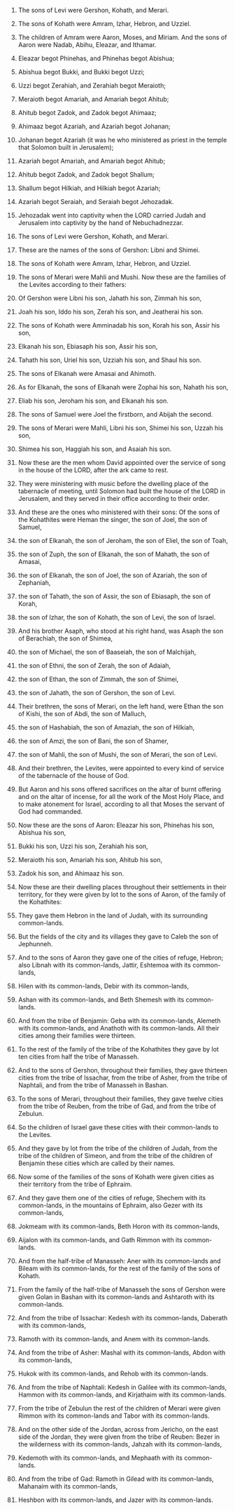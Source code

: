 
1. The sons of Levi were Gershon, Kohath, and Merari.

2. The sons of Kohath were Amram, Izhar, Hebron, and Uzziel.

3. The children of Amram were Aaron, Moses, and Miriam. And the sons of Aaron were Nadab, Abihu, Eleazar, and Ithamar.

4. Eleazar begot Phinehas, and Phinehas begot Abishua;

5. Abishua begot Bukki, and Bukki begot Uzzi;

6. Uzzi begot Zerahiah, and Zerahiah begot Meraioth;

7. Meraioth begot Amariah, and Amariah begot Ahitub;

8. Ahitub begot Zadok, and Zadok begot Ahimaaz;

9. Ahimaaz begot Azariah, and Azariah begot Johanan;

10. Johanan begot Azariah (it was he who ministered as priest in the temple that Solomon built in Jerusalem);

11. Azariah begot Amariah, and Amariah begot Ahitub;

12. Ahitub begot Zadok, and Zadok begot Shallum;

13. Shallum begot Hilkiah, and Hilkiah begot Azariah;

14. Azariah begot Seraiah, and Seraiah begot Jehozadak.

15. Jehozadak went into captivity when the LORD carried Judah and Jerusalem into captivity by the hand of Nebuchadnezzar.

16. The sons of Levi were Gershon, Kohath, and Merari.

17. These are the names of the sons of Gershon: Libni and Shimei.

18. The sons of Kohath were Amram, Izhar, Hebron, and Uzziel.

19. The sons of Merari were Mahli and Mushi. Now these are the families of the Levites according to their fathers:

20. Of Gershon were Libni his son, Jahath his son, Zimmah his son,

21. Joah his son, Iddo his son, Zerah his son, and Jeatherai his son.

22. The sons of Kohath were Amminadab his son, Korah his son, Assir his son,

23. Elkanah his son, Ebiasaph his son, Assir his son,

24. Tahath his son, Uriel his son, Uzziah his son, and Shaul his son.

25. The sons of Elkanah were Amasai and Ahimoth.

26. As for Elkanah, the sons of Elkanah were Zophai his son, Nahath his son,

27. Eliab his son, Jeroham his son, and Elkanah his son.

28. The sons of Samuel were Joel the firstborn, and Abijah the second.

29. The sons of Merari were Mahli, Libni his son, Shimei his son, Uzzah his son,

30. Shimea his son, Haggiah his son, and Asaiah his son.

31. Now these are the men whom David appointed over the service of song in the house of the LORD, after the ark came to rest.

32. They were ministering with music before the dwelling place of the tabernacle of meeting, until Solomon had built the house of the LORD in Jerusalem, and they served in their office according to their order.

33. And these are the ones who ministered with their sons: Of the sons of the Kohathites were Heman the singer, the son of Joel, the son of Samuel,

34. the son of Elkanah, the son of Jeroham, the son of Eliel, the son of Toah,

35. the son of Zuph, the son of Elkanah, the son of Mahath, the son of Amasai,

36. the son of Elkanah, the son of Joel, the son of Azariah, the son of Zephaniah,

37. the son of Tahath, the son of Assir, the son of Ebiasaph, the son of Korah,

38. the son of Izhar, the son of Kohath, the son of Levi, the son of Israel.

39. And his brother Asaph, who stood at his right hand, was Asaph the son of Berachiah, the son of Shimea,

40. the son of Michael, the son of Baaseiah, the son of Malchijah,

41. the son of Ethni, the son of Zerah, the son of Adaiah,

42. the son of Ethan, the son of Zimmah, the son of Shimei,

43. the son of Jahath, the son of Gershon, the son of Levi.

44. Their brethren, the sons of Merari, on the left hand, were Ethan the son of Kishi, the son of Abdi, the son of Malluch,

45. the son of Hashabiah, the son of Amaziah, the son of Hilkiah,

46. the son of Amzi, the son of Bani, the son of Shamer,

47. the son of Mahli, the son of Mushi, the son of Merari, the son of Levi.

48. And their brethren, the Levites, were appointed to every kind of service of the tabernacle of the house of God.

49. But Aaron and his sons offered sacrifices on the altar of burnt offering and on the altar of incense, for all the work of the Most Holy Place, and to make atonement for Israel, according to all that Moses the servant of God had commanded.

50. Now these are the sons of Aaron: Eleazar his son, Phinehas his son, Abishua his son,

51. Bukki his son, Uzzi his son, Zerahiah his son,

52. Meraioth his son, Amariah his son, Ahitub his son,

53. Zadok his son, and Ahimaaz his son.

54. Now these are their dwelling places throughout their settlements in their territory, for they were given by lot to the sons of Aaron, of the family of the Kohathites:

55. They gave them Hebron in the land of Judah, with its surrounding common-lands.

56. But the fields of the city and its villages they gave to Caleb the son of Jephunneh.

57. And to the sons of Aaron they gave one of the cities of refuge, Hebron; also Libnah with its common-lands, Jattir, Eshtemoa with its common-lands,

58. Hilen with its common-lands, Debir with its common-lands,

59. Ashan with its common-lands, and Beth Shemesh with its common-lands.

60. And from the tribe of Benjamin: Geba with its common-lands, Alemeth with its common-lands, and Anathoth with its common-lands. All their cities among their families were thirteen.

61. To the rest of the family of the tribe of the Kohathites they gave by lot ten cities from half the tribe of Manasseh.

62. And to the sons of Gershon, throughout their families, they gave thirteen cities from the tribe of Issachar, from the tribe of Asher, from the tribe of Naphtali, and from the tribe of Manasseh in Bashan.

63. To the sons of Merari, throughout their families, they gave twelve cities from the tribe of Reuben, from the tribe of Gad, and from the tribe of Zebulun.

64. So the children of Israel gave these cities with their common-lands to the Levites.

65. And they gave by lot from the tribe of the children of Judah, from the tribe of the children of Simeon, and from the tribe of the children of Benjamin these cities which are called by their names.

66. Now some of the families of the sons of Kohath were given cities as their territory from the tribe of Ephraim.

67. And they gave them one of the cities of refuge, Shechem with its common-lands, in the mountains of Ephraim, also Gezer with its common-lands,

68. Jokmeam with its common-lands, Beth Horon with its common-lands,

69. Aijalon with its common-lands, and Gath Rimmon with its common-lands.

70. And from the half-tribe of Manasseh: Aner with its common-lands and Bileam with its common-lands, for the rest of the family of the sons of Kohath.

71. From the family of the half-tribe of Manasseh the sons of Gershon were given Golan in Bashan with its common-lands and Ashtaroth with its common-lands.

72. And from the tribe of Issachar: Kedesh with its common-lands, Daberath with its common-lands,

73. Ramoth with its common-lands, and Anem with its common-lands.

74. And from the tribe of Asher: Mashal with its common-lands, Abdon with its common-lands,

75. Hukok with its common-lands, and Rehob with its common-lands.

76. And from the tribe of Naphtali: Kedesh in Galilee with its common-lands, Hammon with its common-lands, and Kirjathaim with its common-lands.

77. From the tribe of Zebulun the rest of the children of Merari were given Rimmon with its common-lands and Tabor with its common-lands.

78. And on the other side of the Jordan, across from Jericho, on the east side of the Jordan, they were given from the tribe of Reuben: Bezer in the wilderness with its common-lands, Jahzah with its common-lands,

79. Kedemoth with its common-lands, and Mephaath with its common-lands.

80. And from the tribe of Gad: Ramoth in Gilead with its common-lands, Mahanaim with its common-lands,

81. Heshbon with its common-lands, and Jazer with its common-lands.


